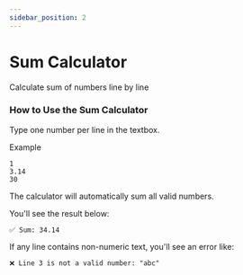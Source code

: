 ```yaml
---
sidebar_position: 2
---
```


# Sum Calculator

Calculate sum of numbers line by line


<Sum/>

### How to Use the Sum Calculator

Type one number per line in the textbox.

Example 

```
1
3.14
30
```

The calculator will automatically sum all valid numbers.

You'll see the result below:

```
✅ Sum: 34.14
```

If any line contains non-numeric text, you'll see an error like:

```
❌ Line 3 is not a valid number: "abc"
```
